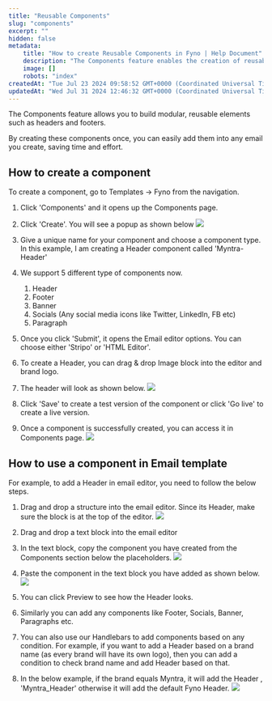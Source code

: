 ```yaml
---
title: "Reusable Components"
slug: "components"
excerpt: ""
hidden: false
metadata:
    title: "How to create Reusable Components in Fyno | Help Document"
    description: "The Components feature enables the creation of reusable elements like headers and footers for emails, which can be easily added to any email template to save time. To create a component, navigate to Templates -> Fyno, click 'Create', name your component, choose its type, design it using the editor, and save it; to use it, simply insert the component's tag into the email editor."
    image: []
    robots: "index"
createdAt: "Tue Jul 23 2024 09:58:52 GMT+0000 (Coordinated Universal Time)"
updatedAt: "Wed Jul 31 2024 12:46:32 GMT+0000 (Coordinated Universal Time)"
---
```


The Components feature allows you to build modular, reusable elements such as headers and footers.

By creating these components once, you can easily add them into any email you create, saving time and effort.

## How to create a component

To create a component, go to Templates -> Fyno from the navigation.

1. Click 'Components' and it opens up the Components page.
2. Click 'Create'. You will see a popup as shown below
   ![](https://files.readme.io/e6c8f7f-components_create.png)
3. Give a unique name for your component and choose a component type. In this example, I am creating a Header component called 'Myntra-Header'
4. We support 5 different type of components now.
    1. Header
    2. Footer
    3. Banner
    4. Socials (Any social media icons like Twitter, LinkedIn, FB etc)
    5. Paragraph
5. Once you click 'Submit', it opens the Email editor options. You can choose either 'Stripo' or 'HTML Editor'.
6. To create a Header, you can drag & drop Image block into the editor and brand logo.
7. The header will look as shown below.
   ![](https://files.readme.io/c166af8-myntra_header.png)

8. Click 'Save' to create a test version of the component or click 'Go live' to create a live version.
9. Once a component is successfully created, you can access it in Components page.
   ![](https://files.readme.io/baa58f7-components_list.png)

## How to use a component in Email template

For example, to add a Header in email editor, you need to follow the below steps.

1. Drag and drop a structure into the email editor. Since its Header, make sure the block is at the top of the editor.
   ![](https://files.readme.io/9aec418-Header_structure.png)

2. Drag and drop a text block into the email editor
3. In the text block, copy the component you have created from the Components section below the placeholders.
   ![](https://files.readme.io/cd56b94-component_add.png)

4. Paste the component in the text block you have added as shown below.
   ![](https://files.readme.io/de36b55-header-added.png)

5. You can click Preview to see how the Header looks.

6. Similarly you can add any components like Footer, Socials, Banner, Paragraphs etc.

7. You can also use our Handlebars to add components based on any condition. For example, if you want to add a Header based on a brand name (as every brand will have its own logo), then you can add a condition to check brand name and add Header based on that.

8. In the below example, if the brand equals Myntra, it will add the Header , 'Myntra_Header' otherwise it will add the default Fyno Header.
   ![](https://files.readme.io/dd83e35-components_HBS.png)
